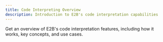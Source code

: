 ```yaml
---
title: Code Interpreting Overview
description: Introduction to E2B's code interpretation capabilities
---
```


Get an overview of E2B's code interpretation features, including how it works, key concepts, and use cases.

